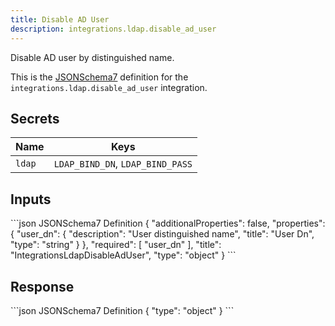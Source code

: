 ```yaml
---
title: Disable AD User
description: integrations.ldap.disable_ad_user
---
```


Disable AD user by distinguished name.

This is the [JSONSchema7](https://json-schema.org/draft-07/json-schema-release-notes) definition for the `integrations.ldap.disable_ad_user` integration.


## Secrets
| Name | Keys |
| --- | --- |
| `ldap` | `LDAP_BIND_DN`, `LDAP_BIND_PASS` |

## Inputs

<CodeGroup>
```json JSONSchema7 Definition
{
    "additionalProperties": false,
    "properties": {
        "user_dn": {
            "description": "User distinguished name",
            "title": "User Dn",
            "type": "string"
        }
    },
    "required": [
        "user_dn"
    ],
    "title": "IntegrationsLdapDisableAdUser",
    "type": "object"
}
```

</CodeGroup>

## Response

<CodeGroup>
```json JSONSchema7 Definition
{
    "type": "object"
}
```

</CodeGroup>
